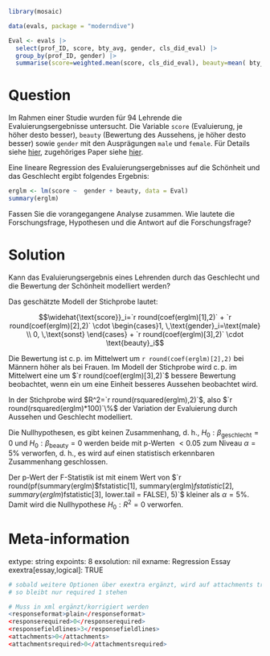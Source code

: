 ```r
library(mosaic)
```


```r
data(evals, package = "moderndive")

Eval <- evals |>
  select(prof_ID, score, bty_avg, gender, cls_did_eval) |>
  group_by(prof_ID, gender) |>
  summarise(score=weighted.mean(score, cls_did_eval), beauty=mean( bty_avg))
```


Question
========

Im Rahmen einer Studie wurden für 94 Lehrende die Evaluierungsergebnisse untersucht. Die Variable `score` (Evaluierung, je höher desto besser), `beauty` (Bewertung des Aussehens, je höher desto besser) sowie `gender` mit den Ausprägungen `male` und `female`. Für Details siehe [hier](https://www.openintro.org/data/index.php?data=evals), zugehöriges Paper siehe [hier](https://doi.org/10.1016/j.econedurev.2004.07.013).

Eine lineare Regression des Evaluierungsergebnisses auf die Schönheit und das Geschlecht ergibt folgendes Ergebnis:

```r
erglm <- lm(score ~  gender + beauty, data = Eval)
summary(erglm)
```

Fassen Sie die vorangegangene Analyse zusammen. Wie lautete die Forschungsfrage, Hypothesen und die Antwort auf die Forschungsfrage?

Solution
========

Kann das Evaluierungsergebnis eines Lehrenden durch das Geschlecht und die Bewertung der Schönheit modelliert werden?

Das geschätzte Modell der Stichprobe lautet:

$$\widehat{\text{score}}_i=`r round(coef(erglm)[1],2)` + `r round(coef(erglm)[2],2)` \cdot \begin{cases}1, \,\text{gender}_i=\text{male}   \\ 0, \,\text{sonst} \end{cases} +  `r round(coef(erglm)[3],2)` \cdot \text{beauty}_i$$

Die Bewertung ist c.$\,$p. im Mittelwert um `r round(coef(erglm)[2],2)` bei Männern höher als bei Frauen.
Im Modell der Stichprobe wird c.$\,$p. im Mittelwert eine um $`r round(coef(erglm)[3],2)`$ bessere Bewertung beobachtet, wenn ein um eine Einheit besseres Aussehen beobachtet wird. 

In der Stichprobe wird $R^2=`r round(rsquared(erglm),2)`$, also $`r round(rsquared(erglm)*100)`\%$ der Variation der Evaluierung durch Aussehen und Geschlecht modelliert.

Die Nullhypothesen, es gibt keinen Zusammenhang, d. h., $H_0: \beta_{\text{geschlecht}}=0$ und  $H_0: \beta_{\text{beauty}}=0$ werden beide mit p-Werten $<0.05$ zum Niveau $\alpha=5\%$ verworfen, d. h., es wird auf einen statistisch erkennbaren Zusammenhang geschlossen.

Der p-Wert der F-Statistik ist mit einem Wert von $`r round(pf(summary(erglm)$fstatistic[1], summary(erglm)$fstatistic[2], summary(erglm)$fstatistic[3], lower.tail = FALSE), 5)`$ kleiner als $\alpha=5\%$. Damit wird die Nullhypothese $H_0: R^2 = 0$ verworfen.


Meta-information
================
extype: string
expoints: 8
exsolution: nil
exname: Regression Essay
exextra[essay,logical]: TRUE

```r
# sobald weitere Optionen über exextra ergänzt, wird auf attachments true umgeschaltet
# so bleibt nur required 1 stehen

# Muss in xml ergänzt/korrigiert werden
<responseformat>plain</responseformat>
<responserequired>0</responserequired>
<responsefieldlines>3</responsefieldlines>
<attachments>0</attachments>
<attachmentsrequired>0</attachmentsrequired>

```
